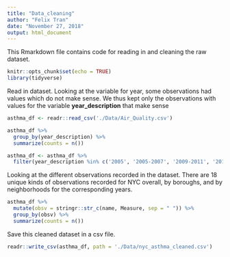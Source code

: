 ```yaml
---
title: "Data_cleaning"
author: "Felix Tran"
date: "November 27, 2018"
output: html_document
---
```


This Rmarkdown file contains code for reading in and cleaning the raw dataset.

```r
knitr::opts_chunk$set(echo = TRUE)
library(tidyverse)
```

Read in dataset. Looking at the variable for year, some observations had values
which do not make sense. We thus kept only the observations with values for
the variable **year_description** that make sense
```r
asthma_df <- readr::read_csv('./Data/Air_Quality.csv')

asthma_df %>% 
  group_by(year_description) %>% 
  summarize(counts = n())

asthma_df <- asthma_df %>% 
  filter(year_description %in% c('2005', '2005-2007', '2009-2011', '2013'))
```

Looking at the different observations recorded in the dataset. There are 18
unique kinds of observations recorded for NYC overall, by boroughs, and by
neighborhoods for the corresponding years. 
```r
asthma_df %>% 
  mutate(obsv = stringr::str_c(name, Measure, sep = " ")) %>% 
  group_by(obsv) %>% 
  summarize(counts = n())
```

Save this cleaned dataset in a csv file. 
```r
readr::write_csv(asthma_df, path = './Data/nyc_asthma_cleaned.csv')
```

